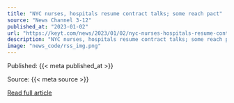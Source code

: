 ```yaml
---
title: "NYC nurses, hospitals resume contract talks; some reach pact"
source: "News Channel 3-12"
published_at: "2023-01-02"
url: "https://keyt.com/news/2023/01/02/nyc-nurses-hospitals-resume-contract-talks-some-reach-pact/"
description: "NYC nurses, hospitals resume contract talks; some reach pactThe post NYC nurses, hospitals resume contract talks; some reach pact appeared first on News Channel 3-12."
image: "news_code/rss_img.png"
---
```



  Published: {{< meta published_at >}}
  

  Source: {{< meta source >}}
  

  [Read full article]({{< meta url >}})
  

